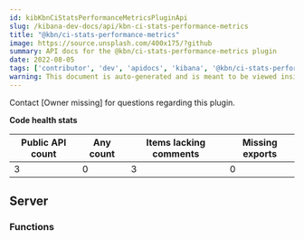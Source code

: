 ```yaml
---
id: kibKbnCiStatsPerformanceMetricsPluginApi
slug: /kibana-dev-docs/api/kbn-ci-stats-performance-metrics
title: "@kbn/ci-stats-performance-metrics"
image: https://source.unsplash.com/400x175/?github
summary: API docs for the @kbn/ci-stats-performance-metrics plugin
date: 2022-08-05
tags: ['contributor', 'dev', 'apidocs', 'kibana', '@kbn/ci-stats-performance-metrics']
warning: This document is auto-generated and is meant to be viewed inside our experimental, new docs system. Reach out in #docs-engineering for more info.
---
```




Contact [Owner missing] for questions regarding this plugin.

**Code health stats**

| Public API count  | Any count | Items lacking comments | Missing exports |
|-------------------|-----------|------------------------|-----------------|
| 3 | 0 | 3 | 0 |

## Server

### Functions
<DocDefinitionList data={kbnCiStatsPerformanceMetricsObj.server.functions}/>

